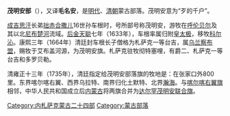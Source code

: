 '''茂明安部'''（{{mong|m=ᠮᠤᠤᠮᠢᠩᠭ᠋ᠠᠨ|k=Муумянган}}），又译'''毛名安'''，是[[明代|明代]]、[[清朝|清朝]]蒙古部落。茂明安意为“歹的千户”。

[[成吉思汗|成吉思汗]]长弟[[拙赤合撒儿|拙赤合撒儿]]16世孙车根时，号所部号称茂明安，游牧在[[呼伦贝尔|呼伦贝尔]]及其以北[[尼布楚河|尼布楚河]]流域。[[后金|后金]][[天聪|天聪]]七年（1633年），车根率属归附[[皇太极|皇太极]]，移牧[[科尔沁|科尔沁]]。康熙三年（1664年）清廷封车根长子僧格为札萨克一等台吉，属[[乌兰察布盟|乌兰察布盟]]，赐牧于艾布盖河源，为茂明安旗。札萨克驻牧彻特塞哩，有爵二、札萨克一等台吉和多罗贝勒。 

清雍正十三年（1735年），清廷指定给茂明安部落旗的牧地是：在张家口外800里。东界喀尔喀右翼、西界乌拉特、南界归化土默特、北界[[戈壁|瀚海]]。与[[喀尔喀右翼旗|喀尔喀右翼旗]]相邻，中华人民共和国成立后[[内蒙古|内蒙古]]将两旗合并为[[达尔罕茂明安联合旗|达尔罕茂明安联合旗]]。 

{{清代蒙古}}
[[Category:内札萨克蒙古二十四部|Category:内札萨克蒙古二十四部]]
[[Category:蒙古部落|Category:蒙古部落]]